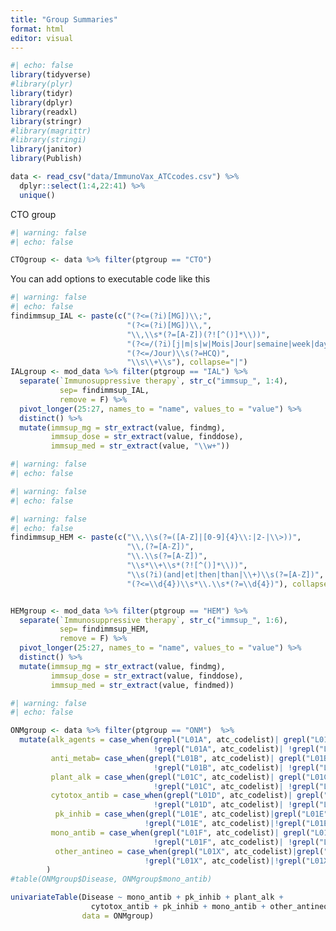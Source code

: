 ```yaml
---
title: "Group Summaries"
format: html
editor: visual
---
```


```r
#| echo: false
library(tidyverse)
#library(plyr)
library(tidyr)
library(dplyr)
library(readxl)
library(stringr)
#library(magrittr)
#library(stringi)
library(janitor)
library(Publish)
```

```r
data <- read_csv("data/ImmunoVax_ATCcodes.csv") %>% 
  dplyr::select(1:4,22:41) %>%
  unique()
```

CTO group

```r
#| warning: false
#| echo: false

CTOgroup <- data %>% filter(ptgroup == "CTO") 
```

You can add options to executable code like this

```r
#| warning: false
#| echo: false
findimmsup_IAL <- paste(c("(?<=(?i)[MG])\\;",
                          "(?<=(?i)[MG])\\,",
                          "\\,\\s*(?=[A-Z])(?![^()]*\\))",
                          "(?<=/(?i)[j|m|s|w|Mois|Jour|semaine|week|day](?-i))\\,*\\s(?=[A-Z][^top])",
                          "(?<=/Jour)\\s(?=HCQ)",
                          "\\s\\+\\s"), collapse="|")
IALgroup <- mod_data %>% filter(ptgroup == "IAL") %>%
  separate(`Immunosuppressive therapy`, str_c("immsup_", 1:4),
           sep= findimmsup_IAL,
           remove = F) %>%
  pivot_longer(25:27, names_to = "name", values_to = "value") %>%
  distinct() %>%
  mutate(immsup_mg = str_extract(value, findmg),
         immsup_dose = str_extract(value, finddose),
         immsup_med = str_extract(value, "\\w+"))
```

```r
#| warning: false
#| echo: false
```

```r
#| warning: false
#| echo: false

```

```r
#| warning: false
#| echo: false
findimmsup_HEM <- paste(c("\\,\\s(?=([A-Z]|[0-9]{4}\\:|2-|\\>))",
                          "\\,(?=[A-Z])",
                          "\\.\\s(?=[A-Z])",
                          "\\s*\\+\\s*(?![^()]*\\))",
                          "\\s(?i)(and|et|then|than|\\+)\\s(?=[A-Z])",
                          "(?<=\\d{4})\\s*\\.\\s*(?=\\d{4})"), collapse="|")


HEMgroup <- mod_data %>% filter(ptgroup == "HEM") %>%
  separate(`Immunosuppressive therapy`, str_c("immsup_", 1:6),
           sep= findimmsup_HEM,
           remove = F) %>%
  pivot_longer(25:27, names_to = "name", values_to = "value") %>%
  distinct() %>%
  mutate(immsup_mg = str_extract(value, findmg),
         immsup_dose = str_extract(value, finddose),
         immsup_med = str_extract(value, findmed))
```

```r
#| warning: false
#| echo: false

ONMgroup <- data %>% filter(ptgroup == "ONM")  %>%
  mutate(alk_agents = case_when(grepl("L01A", atc_codelist)| grepl("L01A", ema_codelist)  ~ 1,
                                !grepl("L01A", atc_codelist)| !grepl("L01A", ema_codelist) ~ 0),
         anti_metab= case_when(grepl("L01B", atc_codelist)| grepl("L01B", ema_codelist)  ~ 1,
                                !grepl("L01B", atc_codelist)| !grepl("L01B", ema_codelist) ~ 0),
         plant_alk = case_when(grepl("L01C", atc_codelist)| grepl("L01C", ema_codelist)  ~ 1,
                                !grepl("L01C", atc_codelist)| !grepl("L01C", ema_codelist) ~ 0),
         cytotox_antib = case_when(grepl("L01D", atc_codelist)| grepl("L01D", ema_codelist)  ~ 1,
                                !grepl("L01D", atc_codelist)| !grepl("L01D", ema_codelist) ~ 0),
          pk_inhib = case_when(grepl("L01E", atc_codelist)|grepl("L01E", ema_codelist) ~ 1,
                              !grepl("L01E", atc_codelist)|!grepl("L01E", ema_codelist)~ 0),
         mono_antib = case_when(grepl("L01F", atc_codelist)| grepl("L01F", ema_codelist)  ~ 1,
                                !grepl("L01F", atc_codelist)| !grepl("L01F", ema_codelist) ~ 0),
          other_antineo = case_when(grepl("L01X", atc_codelist)|grepl("L01X", ema_codelist) ~ 1,
                              !grepl("L01X", atc_codelist)|!grepl("L01X", ema_codelist)~ 0)
        )
#table(ONMgroup$Disease, ONMgroup$mono_antib)

univariateTable(Disease ~ mono_antib + pk_inhib + plant_alk +
                  cytotox_antib + pk_inhib + mono_antib + other_antineo,
                data = ONMgroup)
```
